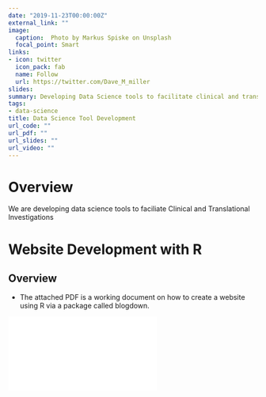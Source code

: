 ```yaml
---
date: "2019-11-23T00:00:00Z"
external_link: ""
image:
  caption:  Photo by Markus Spiske on Unsplash
  focal_point: Smart
links:
- icon: twitter
  icon_pack: fab
  name: Follow
  url: https://twitter.com/Dave_M_miller
slides: 
summary: Developing Data Science tools to facilitate clinical and translational research
tags:
- data-science
title: Data Science Tool Development
url_code: ""
url_pdf: ""
url_slides: ""
url_video: ""
---
```


# Overview 
We are developing data science tools to faciliate Clinical and Translational Investigations

# Website Development with R
## Overview  
* The attached PDF is a working document on how to create a website using R via a package called blogdown. 

![](Website_Development_in_R.pdf)


